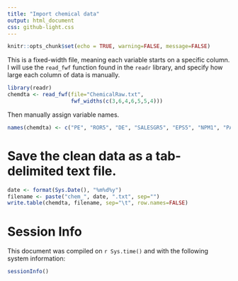 ```yaml
---
title: "Import chemical data"
output: html_document
css: github-light.css
---
```


```r
knitr::opts_chunk$set(echo = TRUE, warning=FALSE, message=FALSE)
```


This is a fixed-width file, meaning each variable starts on a specific column. 
I will use the `read_fwf` function found in the `readr` library, and specify 
how large each column of data is manually. 
```r
library(readr)
chemdta <- read_fwf(file="ChemicalRaw.txt", 
                    fwf_widths(c(3,6,4,6,5,5,4)))
```

Then manually assign variable names. 
```r
names(chemdta) <- c("PE", "ROR5", "DE", "SALESGR5", "EPS5", "NPM1", "PAYOUTR1")
```

# Save the clean data as a tab-delimited text file. 
```r
date <- format(Sys.Date(), "%m%d%y")
filename <- paste("chem_", date, ".txt", sep="")
write.table(chemdta, filename, sep="\t", row.names=FALSE)
```

 
# Session Info
This document was compiled on `r Sys.time()` and with the following system
information:
```r
sessionInfo()
```